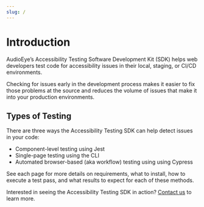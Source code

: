 ```yaml
---
slug: /
---
```


# Introduction

AudioEye’s Accessibility Testing Software Development Kit (SDK) helps web developers test code for accessibility issues
in their local, staging, or CI/CD environments.

Checking for issues early in the development process makes it easier to fix those problems at the source and reduces the
volume of issues that make it into your production environments.

## Types of Testing

There are three ways the Accessibility Testing SDK can help detect issues in your code:

- Component-level testing using Jest
- Single-page testing using the CLI
- Automated browser-based (aka workflow) testing using using Cypress

See each page for more details on requirements, what to install, how to execute a test pass, and what results to expect
for each of these methods.

Interested in seeing the Accessibility Testing SDK in action?
[Contact us](https://www.audioeye.com/demo/?ctaOrigin=sdkdocs) to learn more.
